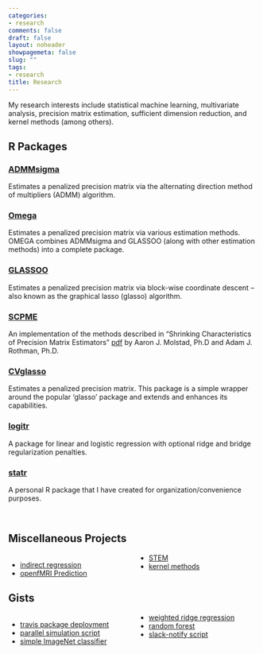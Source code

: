 ```yaml
---
categories:
- research
comments: false
draft: false
layout: noheader
showpagemeta: false
slug: ""
tags:
- research
title: Research
---
```


My research interests include statistical machine learning, multivariate analysis, precision matrix estimation, sufficient dimension reduction, and kernel methods (among others).

## R Packages

### [ADMMsigma](https://mgallow.github.io/ADMMsigma/)

Estimates a penalized precision matrix via the alternating direction method of multipliers (ADMM) algorithm.

### [Omega](https://mgallow.github.io/Omega/)

Estimates a penalized precision matrix via various estimation methods. OMEGA combines ADMMsigma and GLASSOO (along with other estimation methods) into a complete package.

### [GLASSOO](https://mgallow.github.io/GLASSOO/)

Estimates a penalized precision matrix via block-wise coordinate descent -- also known as the graphical lasso (glasso) algorithm.

### [SCPME](https://mgallow.github.io/SCPME/)

An implementation of the methods described in "Shrinking Characteristics of Precision Matrix Estimators" [pdf](https://arxiv.org/pdf/1704.04820.pdf) by Aaron J. Molstad, Ph.D and Adam J. Rothman, Ph.D.

### [CVglasso](https://mgallow.github.io/CVglasso/)

Estimates a penalized precision matrix. This package is a simple wrapper around the popular 'glasso' package and extends and enhances its capabilities.

### [logitr](https://mgallow.github.io/logitr/)

A package for linear and logistic regression with optional ridge and bridge regularization penalties.

### [statr](https://mgallow.github.io/statr/)

A personal R package that I have created for organization/convenience purposes.

<br>

## Miscellaneous Projects

<style>
  .col2 {
    columns: 2 200px;         /* number of columns and width in pixels*/
    -webkit-columns: 2 200px; /* chrome, safari */
    -moz-columns: 2 200px;    /* firefox */
  }
</style>


<div class="col2">
- [indirect regression](images/Indirect.pdf)
- [openfMRI Prediction](images/Openfmri_Voxel_Activity_Prediction.pdf)
- [STEM](images/Poster.pdf)
- [kernel methods](images/kernel.pdf)
</div>


## Gists

<div class="col2">
- [travis package deployment](https://gist.github.com/MGallow/9759b2659b175233245c102e2b921231)
- [parallel simulation script](https://gist.github.com/MGallow/11797e416bbc130810da0b44d3a27cee)
- [simple ImageNet classifier](https://gist.github.com/MGallow/f51fa54a1c57896293b5e89a7a945dab)
- [weighted ridge regression](https://gist.github.com/MGallow/6f2763e9a36bb200a3cb4b264d144dae)
- [random forest](https://gist.github.com/MGallow/e91d35bd4994b08f6dc8508015b04861)
- [slack-notify script](https://gist.github.com/MGallow/488f7df288701ad8bef7cf0a8f8b71ae)
</div>
